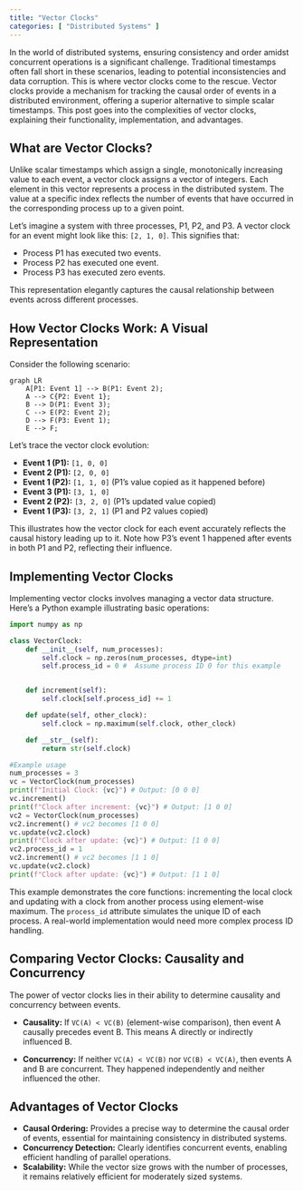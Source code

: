 ```yaml
---
title: "Vector Clocks"
categories: [ "Distributed Systems" ]
---
```



In the world of distributed systems, ensuring consistency and order amidst concurrent operations is a significant challenge.  Traditional timestamps often fall short in these scenarios, leading to potential inconsistencies and data corruption.  This is where vector clocks come to the rescue.  Vector clocks provide a mechanism for tracking the causal order of events in a distributed environment, offering a superior alternative to simple scalar timestamps.
  This post goes into the complexities of vector clocks, explaining their functionality, implementation, and advantages.

## What are Vector Clocks?

Unlike scalar timestamps which assign a single, monotonically increasing value to each event, a vector clock assigns a vector of integers. Each element in this vector represents a process in the distributed system.  The value at a specific index reflects the number of events that have occurred in the corresponding process up to a given point.

Let's imagine a system with three processes, P1, P2, and P3. A vector clock for an event might look like this: `[2, 1, 0]`. This signifies that:

* Process P1 has executed two events.
* Process P2 has executed one event.
* Process P3 has executed zero events.

This representation elegantly captures the causal relationship between events across different processes.

## How Vector Clocks Work: A Visual Representation

Consider the following scenario:

```mermaid
graph LR
    A[P1: Event 1] --> B(P1: Event 2);
    A --> C{P2: Event 1};
    B --> D(P1: Event 3);
    C --> E(P2: Event 2);
    D --> F(P3: Event 1);
    E --> F;
```

Let's trace the vector clock evolution:

* **Event 1 (P1):** `[1, 0, 0]`
* **Event 2 (P1):** `[2, 0, 0]`
* **Event 1 (P2):** `[1, 1, 0]` (P1's value copied as it happened before)
* **Event 3 (P1):** `[3, 1, 0]`
* **Event 2 (P2):** `[3, 2, 0]` (P1's updated value copied)
* **Event 1 (P3):** `[3, 2, 1]` (P1 and P2 values copied)


This illustrates how the vector clock for each event accurately reflects the causal history leading up to it.  Note how P3's event 1 happened after events in both P1 and P2, reflecting their influence.

## Implementing Vector Clocks

Implementing vector clocks involves managing a vector data structure.  Here's a Python example illustrating basic operations:

```python
import numpy as np

class VectorClock:
    def __init__(self, num_processes):
        self.clock = np.zeros(num_processes, dtype=int)
        self.process_id = 0 #  Assume process ID 0 for this example


    def increment(self):
        self.clock[self.process_id] += 1

    def update(self, other_clock):
        self.clock = np.maximum(self.clock, other_clock)

    def __str__(self):
        return str(self.clock)

#Example usage
num_processes = 3
vc = VectorClock(num_processes)
print(f"Initial Clock: {vc}") # Output: [0 0 0]
vc.increment()
print(f"Clock after increment: {vc}") # Output: [1 0 0]
vc2 = VectorClock(num_processes)
vc2.increment() # vc2 becomes [1 0 0]
vc.update(vc2.clock)
print(f"Clock after update: {vc}") # Output: [1 0 0]
vc2.process_id = 1
vc2.increment() # vc2 becomes [1 1 0]
vc.update(vc2.clock)
print(f"Clock after update: {vc}") # Output: [1 1 0]
```

This example demonstrates the core functions: incrementing the local clock and updating with a clock from another process using element-wise maximum.  The `process_id` attribute simulates the unique ID of each process.  A real-world implementation would need more complex process ID handling.


## Comparing Vector Clocks: Causality and Concurrency

The power of vector clocks lies in their ability to determine causality and concurrency between events.

* **Causality:** If `VC(A) < VC(B)` (element-wise comparison), then event A causally precedes event B.  This means A directly or indirectly influenced B.

* **Concurrency:** If neither `VC(A) < VC(B)` nor `VC(B) < VC(A)`, then events A and B are concurrent. They happened independently and neither influenced the other.


## Advantages of Vector Clocks

* **Causal Ordering:**  Provides a precise way to determine the causal order of events, essential for maintaining consistency in distributed systems.
* **Concurrency Detection:**  Clearly identifies concurrent events, enabling efficient handling of parallel operations.
* **Scalability:** While the vector size grows with the number of processes, it remains relatively efficient for moderately sized systems.





